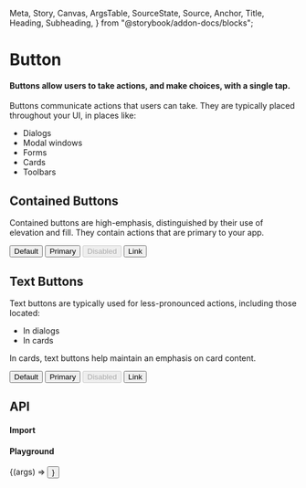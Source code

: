   Meta,
  Story,
  Canvas,
  ArgsTable,
  SourceState,
  Source,
  Anchor,
  Title,
  Heading,
  Subheading,
} from "@storybook/addon-docs/blocks";


<Meta title={storyPath} component={Button} anchor />

# Button

#### Buttons allow users to take actions, and make choices, with a single tap.

Buttons communicate actions that users can take. They are typically placed throughout your UI, in places like:

- Dialogs
- Modal windows
- Forms
- Cards
- Toolbars

## Contained Buttons

Contained buttons are high-emphasis, distinguished by their use of elevation and fill. They contain actions that are primary to your app.

<Canvas isExpanded withSource={SourceState.OPEN}>
  <Story
    name="Contained"
    parameters={{
      layout: "centered",
    }}
  >
    <Button>Default</Button>
    <Button color="primary">Primary</Button>
    <Button disabled>Disabled</Button>
    <Button href="#contained-buttons" color="primary">
      Link
    </Button>
  </Story>
</Canvas>

<StoryAnchor name="Text" path={storyPath} />

## Text Buttons

Text buttons are typically used for less-pronounced actions, including those located:

- In dialogs
- In cards

In cards, text buttons help maintain an emphasis on card content.

<Canvas isExpanded withSource={SourceState.OPEN}>
  <Story
    name="Text"
    parameters={{
      layout: "centered",
    }}
  >
    <Button variant="text">Default</Button>
    <Button variant="text" color="primary">
      Primary
    </Button>
    <Button variant="text" disabled>
      Disabled
    </Button>
    <Button variant="text" color="primary" href="#text-buttons">
      Link
    </Button>
  </Story>
</Canvas>

<StoryAnchor name="API" path={storyPath} />

## API

#### Import

<ImportSnippet componentName={componentName} />

#### Playground

<Canvas>
  <Story
    name="API"
    args={{ children: "Default" }}
    parameters={{ layout: "centered" }}
  >
    {(args) => <Button {...args} />}
  </Story>
</Canvas>

<ArgsTable of={Button} story="API" />
